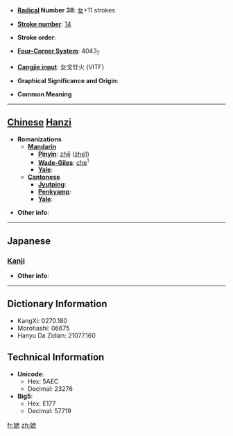 * '''[[Wiktionary:Chinese radical index| Radical]] Number 38''': [[Wiktionary:Chinese radical index 女|女]]+11 strokes

* '''[[Wiktionary:Chinese total strokes index|Stroke number]]''': [[Wiktionary:Chinese total strokes index 14|14]]

* '''Stroke order''': 

* '''[[Wiktionary:Chinese four corner index|Four-Corner System]]''': 4043<sub>7</sub>

* '''[[Wiktionary:Chinese Cangjie index|Cangjie input]]''': 女戈廿火 (VITF)

* '''Graphical Significance and Origin''': 

* '''Common Meaning'''

----

== [[Chinese]] [[Hanzi]] ==

* '''Romanizations'''
** '''[[Mandarin]]'''
*** '''[[Pinyin]]''': [[zhē]] ([[zhe1]])
*** '''[[Wade-Giles]]''': [[che]]<sup>1</sup>
*** '''[[Yale]]''': 
** '''[[Cantonese]]'''
*** '''[[Jyutping]]''':
*** '''[[Penkyamp]]''': 
*** '''[[Yale]]''': 

* '''Other info''': 

----

==Japanese==
===[[Kanji]]===
{{kanji|on readings=[[しゃ]] (sha), [[しょ]] (sho)
|kun readings=
}}

* '''Other info''':  

----

== Dictionary Information ==

* KangXi: 0270.180
* Morohashi: 06675
* Hanyu Da Zidian: 21077.160

== Technical Information ==

* '''Unicode''':
** Hex: 5AEC
** Decimal: 23276
* '''Big5''':
** Hex: E177
** Decimal: 57719

[[fr:嫬]]
[[zh:嫬]]